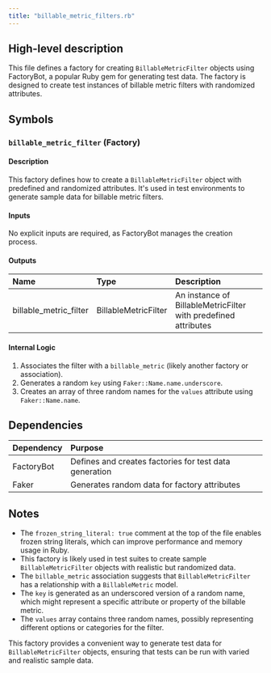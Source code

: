 ```yaml
---
title: "billable_metric_filters.rb"
---
```


## High-level description
This file defines a factory for creating `BillableMetricFilter` objects using FactoryBot, a popular Ruby gem for generating test data. The factory is designed to create test instances of billable metric filters with randomized attributes.

## Symbols

### `billable_metric_filter` (Factory)
#### Description
This factory defines how to create a `BillableMetricFilter` object with predefined and randomized attributes. It's used in test environments to generate sample data for billable metric filters.

#### Inputs
No explicit inputs are required, as FactoryBot manages the creation process.

#### Outputs
| Name | Type | Description |
|:-----|:-----|:------------|
| billable_metric_filter | BillableMetricFilter | An instance of BillableMetricFilter with predefined attributes |

#### Internal Logic
1. Associates the filter with a `billable_metric` (likely another factory or association).
2. Generates a random `key` using `Faker::Name.name.underscore`.
3. Creates an array of three random names for the `values` attribute using `Faker::Name.name`.

## Dependencies
| Dependency | Purpose |
|:-----------|:--------|
| FactoryBot | Defines and creates factories for test data generation |
| Faker | Generates random data for factory attributes |

## Notes
- The `frozen_string_literal: true` comment at the top of the file enables frozen string literals, which can improve performance and memory usage in Ruby.
- This factory is likely used in test suites to create sample `BillableMetricFilter` objects with realistic but randomized data.
- The `billable_metric` association suggests that `BillableMetricFilter` has a relationship with a `BillableMetric` model.
- The `key` is generated as an underscored version of a random name, which might represent a specific attribute or property of the billable metric.
- The `values` array contains three random names, possibly representing different options or categories for the filter.

This factory provides a convenient way to generate test data for `BillableMetricFilter` objects, ensuring that tests can be run with varied and realistic sample data.